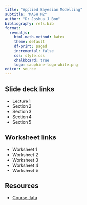 ```yaml
---
title: "Applied Bayesian Modelling"
subtitle: "MASH M2"
author: "Dr Joshua J Bon"
bibliography: refs.bib
format:
  revealjs:
    html-math-method: katex
    theme: default
    df-print: paged
    incremental: false 
    css: style.css
    chalkboard: true
    logo: dauphine-logo-white.png
editor: source
---
```


## Slide deck links

- [Lecture 1](abm1.html)
- Section 2
- Section 3
- Section 4
- Section 5

## Worksheet links

- Worksheet 1
- Worksheet 2
- Worksheet 3
- Worksheet 4
- Worksheet 5


## Resources

- [Course data](https://github.com/bonStats/mash-abm/tree/main/data){target="_blank"} 


